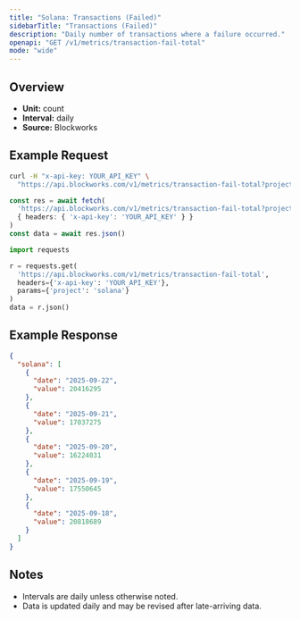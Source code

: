 ```yaml
---
title: "Solana: Transactions (Failed)"
sidebarTitle: "Transactions (Failed)"
description: "Daily number of transactions where a failure occurred."
openapi: "GET /v1/metrics/transaction-fail-total"
mode: "wide"
---
```


## Overview

- **Unit:** count
- **Interval:** daily
- **Source:** Blockworks

## Example Request

<CodeGroup>

```bash cURL
curl -H "x-api-key: YOUR_API_KEY" \
  "https://api.blockworks.com/v1/metrics/transaction-fail-total?project=solana"
```

```typescript TypeScript
const res = await fetch(
  'https://api.blockworks.com/v1/metrics/transaction-fail-total?project=solana',
  { headers: { 'x-api-key': 'YOUR_API_KEY' } }
)
const data = await res.json()
```

```python Python
import requests

r = requests.get(
  'https://api.blockworks.com/v1/metrics/transaction-fail-total',
  headers={'x-api-key': 'YOUR_API_KEY'},
  params={'project': 'solana'}
)
data = r.json()
```

</CodeGroup>

## Example Response

```json
{
  "solana": [
    {
      "date": "2025-09-22",
      "value": 20416295
    },
    {
      "date": "2025-09-21",
      "value": 17037275
    },
    {
      "date": "2025-09-20",
      "value": 16224031
    },
    {
      "date": "2025-09-19",
      "value": 17550645
    },
    {
      "date": "2025-09-18",
      "value": 20818689
    }
  ]
}
```

## Notes
- Intervals are daily unless otherwise noted.
- Data is updated daily and may be revised after late-arriving data.